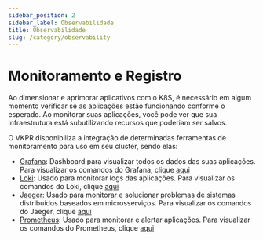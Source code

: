 ```yaml
---
sidebar_position: 2
sidebar_label: Observabilidade
title: Observabilidade
slug: /category/observability
---
```


# Monitoramento e Registro

Ao dimensionar e aprimorar aplicativos com o K8S, é necessário em algum momento verificar se as aplicações estão funcionando conforme o esperado. Ao monitorar suas aplicações, você pode ver que sua infraestrutura está subutilizando recursos que poderiam ser salvos.

O VKPR disponibiliza a integração de determinadas ferramentas de monitoramento para uso em seu cluster, sendo elas:

- [Grafana](https://grafana.com/grafana/): Dashboard para visualizar todos os dados das suas aplicações. Para visualizar os comandos do Grafana, clique [aqui](/docs/commands/prometheus-stack/install)
- [Loki](https://grafana.com/oss/loki/): Usado para monitorar logs das aplicações. Para visualizar os comandos do Loki, clique [aqui](/docs/commands/loki/install)
- [Jaeger](https://github.com/jaegertracing/documentation): Usado para monitorar e solucionar problemas de sistemas distribuídos baseados em microsserviços. Para visualizar os comandos do Jaeger, clique [aqui](/docs/commands/jaeger/install)
- [Prometheus](https://prometheus.io/): Usado para monitorar e alertar aplicações. Para visualizar os comandos do Prometheus, clique [aqui](/docs/commands/prometheus-stack/install)
